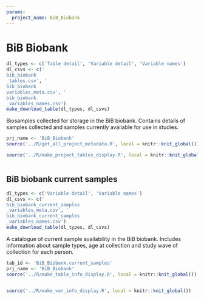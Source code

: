 ```yaml
---
params:
  project_name: BiB_Biobank
---
```






# BiB Biobank {#bib_biobank}


```r
dl_types <- c('Table detail', 'Variable detail', 'Variable names')
dl_csvs <- c('
bib_biobank
_tables.csv', '
bib_biobank
variables_meta.csv', '
bib_biobank
_variables_names.csv')
make_download_table(dl_types, dl_csvs)
```



Biosamples collected for storage in the BiB biobank. Contains details of samples collected and samples currently available for use in studies.



```r
prj_name <- 'BiB_Biobank'
source('../R/get_all_project_metadata.R', local = knitr::knit_global())
```



```r
source('../R/make_project_tables_display.R', local = knitr::knit_global())
```



```r

```





## BiB biobank current samples {#bib_biobank_current_samples}


```r
dl_types <- c('Variable detail', 'Variable names')
dl_csvs <- c('
bib_biobank_current_samples
_variables_meta.csv', '
bib_biobank_current_samples
_variables_names.csv')
make_download_table(dl_types, dl_csvs)
```



A catalogue of current sample availability in the BiB biobank. Includes information about sample types, age at collection and study wave of collection for each person.



```r
tab_id <- 'BiB_Biobank.current_samples'
prj_name <- 'BiB_Biobank'
source('../R/make_table_info_display.R', local = knitr::knit_global())
```



```r

```



```r
source('../R/make_var_info_display.R', local = knitr::knit_global())
```



```r

```




